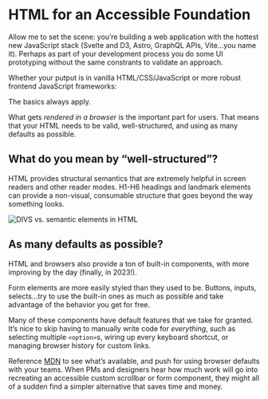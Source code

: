 
# HTML for an Accessible Foundation

Allow me to set the scene: you’re building a web application with the hottest new JavaScript stack (Svelte and D3, Astro, GraphQL APIs, Vite...you name it). Perhaps as part of your development process you do some UI prototyping without the same constrants to validate an approach.

Whether your putput is in vanilla HTML/CSS/JavaScript or more robust frontend JavaScript frameworks: 

<DropCapQuote>
The basics always apply.
</DropCapQuote>

What gets _rendered in a browser_ is the important part for users. That means that your HTML needs to be valid, well-structured, and using as many defaults as possible.

## What do you mean by “well-structured”?

HTML provides structural semantics that are extremely helpful in screen readers and other reader modes. H1-H6 headings and landmark elements can provide a non-visual, consumable structure that goes beyond the way something looks.

<img src="/html.webp" alt="DIVS vs. semantic elements in HTML" className="max-w-[480px] my-2 mx-auto" />

## As many defaults as possible?

HTML and browsers also provide a ton of built-in components, with more improving by the day (finally, in 2023!).

Form elements are more easily styled than they used to be. Buttons, inputs, selects...try to use the built-in ones as much as possible and take advantage of the behavior you get for free.

Many of these components have default features that we take for granted. It’s nice to skip having to manually write code for _everything_, such as selecting multiple `<option>`s, wiring up every keyboard shortcut, or managing browser history for custom links.

Reference [MDN](https://developer.mozilla.org/en-US/docs/Web/HTML) to see what’s available, and push for using browser defaults with your teams. When PMs and designers hear how much work will go into recreating an accessible custom scrollbar or form component, they might all of a sudden find a simpler alternative that saves time and money.
